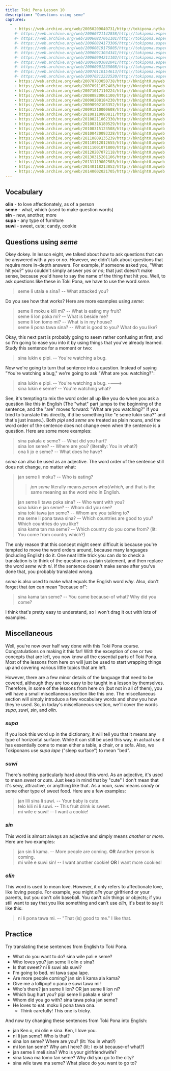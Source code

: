 ```yaml
---
title: Toki Pona Lesson 10
description: "Questions using seme"
captures:
  -
    - https://web.archive.org/web/20050209040731/http://tokipona.nytka.org:80/lesson/lesson10.html
    #- https://web.archive.org/web/20060721142858/http://tokipona.esperanto-jeunes.org:80/lesson/lesson10.html
    #- https://web.archive.org/web/20060827061101/http://tokipona.esperanto-jeunes.org:80/lesson/lesson10.html
    #- https://web.archive.org/web/20060824173306/http://tokipona.esperanto-jeunes.org:80/lesson/lesson10.html
    #- https://web.archive.org/web/20060819175805/http://tokipona.esperanto-jeunes.org:80/lesson/lesson10.html
    #- https://web.archive.org/web/20060913034341/http://tokipona.esperanto-jeunes.org:80/lesson/lesson10.html
    #- https://web.archive.org/web/20060904211102/http://tokipona.esperanto-jeunes.org:80/lesson/lesson10.html
    #- https://web.archive.org/web/20060903082041/http://tokipona.esperanto-jeunes.org:80/lesson/lesson10.html
    #- https://web.archive.org/web/20060901235008/http://tokipona.esperanto-jeunes.org:80/lesson/lesson10.html
    #- https://web.archive.org/web/20070110154613/http://tokipona.esperanto-jeunes.org:80/lesson/lesson10.html
    #- https://web.archive.org/web/20070212222520/http://tokipona.esperanto-jeunes.org:80/lesson/lesson10.html
    - https://web.archive.org/web/20070703050738/http://bknight0.myweb.uga.edu:80/toki/lesson/lesson10.html
    - https://web.archive.org/web/20070911052403/http://bknight0.myweb.uga.edu:80/toki/lesson/lesson10.html
    - https://web.archive.org/web/20071017110224/http://bknight0.myweb.uga.edu:80/toki/lesson/lesson10.html
    - https://web.archive.org/web/20080820061100/http://bknight0.myweb.uga.edu:80/toki/lesson/lesson10.html
    - https://web.archive.org/web/20090208184230/http://bknight0.myweb.uga.edu:80/toki/lesson/lesson10.html
    - https://web.archive.org/web/20090902103352/http://bknight0.myweb.uga.edu:80/toki/lesson/lesson10.html
    - https://web.archive.org/web/20091210000608/http://bknight0.myweb.uga.edu:80/toki/lesson/lesson10.html
    - https://web.archive.org/web/20100110080811/http://bknight0.myweb.uga.edu:80/toki/lesson/lesson10.html
    - https://web.archive.org/web/20100211062330/http://bknight0.myweb.uga.edu:80/toki/lesson/lesson10.html
    - https://web.archive.org/web/20100316180529/http://bknight0.myweb.uga.edu:80/toki/lesson/lesson10.html
    - https://web.archive.org/web/20100315123508/http://bknight0.myweb.uga.edu:80/toki/lesson/lesson10.html
    - https://web.archive.org/web/20100420093328/http://bknight0.myweb.uga.edu:80/toki/lesson/lesson10.html
    - https://web.archive.org/web/20110809135239/http://bknight0.myweb.uga.edu:80/toki/lesson/lesson10.html
    - https://web.archive.org/web/20110912012655/http://bknight0.myweb.uga.edu:80/toki/lesson/lesson10.html
    - https://web.archive.org/web/20111001071800/http://bknight0.myweb.uga.edu:80/toki/lesson/lesson10.html
    - https://web.archive.org/web/20120207072118/http://bknight0.myweb.uga.edu:80/toki/lesson/lesson10.html
    - https://web.archive.org/web/20130315201106/http://bknight0.myweb.uga.edu:80/toki/lesson/lesson10.html
    - https://web.archive.org/web/20131119002503/http://bknight0.myweb.uga.edu:80/toki/lesson/lesson10.html
    - https://web.archive.org/web/20140118213852/http://bknight0.myweb.uga.edu:80/toki/lesson/lesson10.html
    - https://web.archive.org/web/20140602021705/http://bknight0.myweb.uga.edu:80/toki/lesson/lesson10.html
---
```


## Vocabulary  

**olin** - to love affectionately, as of a person  
**seme** - what, which (used to make question words)  
**sin** - new, another, more  
**supa** - any type of furniture  
**suwi** - sweet, cute; candy, cookie  


## Questions using _seme_  
Okey dokey. In lesson eight, we talked about how to ask questions that can be answered with a _yes_ or _no_. However, we didn't talk about questions that require more in-depth answers. For example, if someone asked you, "What hit you?" you couldn't simply answer _yes_ or _no_; that just doesn't make sense, because you'd have to say the name of the thing that hit you. Well, to ask questions like these  in Toki Pona, we have to use the word _seme_.  
> seme li utala e sina? -- What attacked you?  

Do you see how that works? Here are more examples using _seme_:  
> seme li moku e kili mi? -- What is eating my fruit?  
> seme li lon poka mi? -- What is beside me?  
> seme li lon tomo mi? -- What is in my house?  
> seme li pona tawa sina? -- What is good to you? What do you like?  

Okay, this next part is probably going to seem rather confusing at first, and so I'm going to ease you into it by using things that you've already learned. Study this sentence for a moment or two:  
> sina lukin e pipi. -- You're watching a bug.  

Now we're going to turn that sentence into a question. Instead of saying "You're watching a bug," we're going to ask "What are you watching?":  
> sina lukin e pipi. -- You're watching a bug. ----&gt;  
> sina lukin e seme? -- You're watching what?  

See, it's tempting to mix the word order all up like you do when you ask a question like this in English (The "what" part jumps to the beginning of the sentence, and the "are" moves forward: "What are you watching?" If you tried to translate this directly, it'd be something like "e seme lukin sina?" and that's just insane.). Both _pipi_ and _seme_ are treated as plain nouns, and the word order of the sentence does not change even when the sentence is a question. Here are some more examples:  
> sina pakala e seme? -- What did you hurt?  
> sina lon seme? -- Where are you? (literally: You in what?)  
> ona li jo e seme? -- What does he have?


_seme_ can also be used as an adjective. The word order of the sentence still does not change, no matter what:  
> jan seme li moku? -- Who is eating?  
>> _jan seme_ literally means _person what/which_, and that 
>> is the same meaning as the word _who_ in English.  
>
> jan seme li tawa poka sina? -- Who went with you?  
> sina lukin e jan seme? -- Whom did you see?  
> sina toki tawa jan seme? -- Whom are you talking to?  
> ma seme li pona tawa sina? -- Which countries are good to you? Which countries do you like?  
> sina kama tan ma seme? -- Which country do you come from? (lit: You come from country which?)


The only reason that this concept might seem difficult is because you're tempted to move the word orders around, because many languages (including English) do it. One neat little trick you can do to check a translation is to think of the question as a plain statement, and then replace the word _seme_ with _ni_. If the sentence doesn't make sense after you've done that, you probably translated wrong.

_seme_ is also used to make what equals the English word _why_. Also, don't forget that _tan_ can mean "because of":  
> sina kama tan seme? -- You came because-of what? Why did you come?  

I think that's pretty easy to understand, so I won't drag it out with lots of examples.

## Miscellaneous  
Well, you're now over half way done with this Toki Pona course. Congratulations on making it this far! With the exception of one or two concepts that are left, you now know all the essential parts of Toki Pona. Most of the lessons from here on will just be used to start wrapping things up and covering various little topics that are left.

However, there are a few minor details of the language that need to be covered, although they are too easy to be taught in a lesson by themselves. Therefore, in some of the lessons from here on (but not in all of them), you will have a small miscellaneous section like this one. The miscellaneous section will simply introduce a few vocabulary words and show you how they're used. So, in today's miscellaneous section, we'll cover the words _supa_, _suwi_, _sin_, and _olin_.

### _supa_
If you look this word up in the dictionary, it will tell you that it means any type of horizontal surface. While it can still be used this way, in actual use it has essentially come to mean either a table, a chair, or a sofa. Also, we Tokiponans use _supa lape_ ("sleep surface") to mean "bed".

### _suwi_
There's nothing particularly hard about this word. As an adjective, it's used to mean _sweet_ or _cute_. Just keep in mind that by "cute" I don't mean that it's sexy, attractive, or anything like that. As a noun, _suwi_ means _candy_ or some other type of sweet food. Here are a few examples:  
> jan lili sina li suwi. -- Your baby is cute.  
> telo kili ni li suwi. -- This fruit drink is sweet.  
> mi wile e suwi! -- I want a cookie!


### _sin_
This word is almost always an adjective and simply means _another_ or _more_. Here are two examples:  
> jan sin li kama. -- More people are coming. **OR** Another person is coming.  
> mi wile e suwi sin! -- I want another cookie! **OR** I want more cookies!


### _olin_
This word is used to mean love. However, it only refers to affectionate love, like loving people. For example, you might _olin_ your girlfriend or your parents, but you don't _olin_ baseball. You can't _olin_ things or objects; if you still want to say that you like something and can't use _olin_, it's best to say it like this:  
> ni li pona tawa mi. -- "That (is) good to me."  I like that.


## Practice  
Try translating these sentences from English to Toki Pona.  

- What do you want to do?   <Spoiler>sina wile pali e seme?</Spoiler>  
- Who loves you?   <Spoiler>jan seme li olin e sina?</Spoiler>  
- Is that sweet?   <Spoiler>ni li suwi ala suwi?</Spoiler>  
- I'm going to bed.   <Spoiler>mi tawa supa lape.</Spoiler>  
- Are more people coming?   <Spoiler>jan sin li kama ala kama?</Spoiler>  
- Give me a lollipop!   <Spoiler>o pana e suwi tawa mi!</Spoiler>  
- Who's there?   <Spoiler>jan seme li lon? OR jan seme li lon ni?</Spoiler>  
- Which bug hurt you?   <Spoiler>pipi seme li pakala e sina?</Spoiler>  
- Whom did you go with?   <Spoiler>sina tawa poka jan seme?</Spoiler>  
- He loves to eat.   <Spoiler>moku li pona tawa ona.</Spoiler> 
  - Think carefully! This one is tricky.  

And now try changing these sentences from Toki Pona into English:  

- jan Ken o, mi olin e sina.   <Spoiler>Ken, I love you.</Spoiler>  
- ni li jan seme?   <Spoiler>Who is that?</Spoiler>  
- sina lon seme?   <Spoiler>Where are you? (lit: You in what?)</Spoiler>  
- mi lon tan seme?   <Spoiler>Why am I here? (lit: I exist because-of what?)</Spoiler>  
- jan seme li meli sina?   <Spoiler>Who is your girlfriend/wife?</Spoiler>  
- sina tawa ma tomo tan seme?   <Spoiler>Why did you go to the city?</Spoiler>  
- sina wile tawa ma seme?   <Spoiler>What place do you want to go to?</Spoiler>